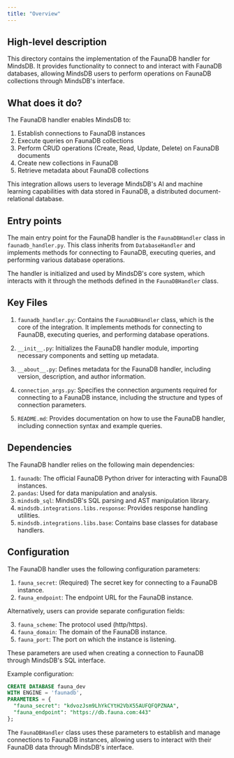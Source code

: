 ```yaml
---
title: "Overview"
---
```


## High-level description
This directory contains the implementation of the FaunaDB handler for MindsDB. It provides functionality to connect to and interact with FaunaDB databases, allowing MindsDB users to perform operations on FaunaDB collections through MindsDB's interface.

## What does it do?
The FaunaDB handler enables MindsDB to:
1. Establish connections to FaunaDB instances
2. Execute queries on FaunaDB collections
3. Perform CRUD operations (Create, Read, Update, Delete) on FaunaDB documents
4. Create new collections in FaunaDB
5. Retrieve metadata about FaunaDB collections

This integration allows users to leverage MindsDB's AI and machine learning capabilities with data stored in FaunaDB, a distributed document-relational database.

## Entry points
The main entry point for the FaunaDB handler is the `FaunaDBHandler` class in `faunadb_handler.py`. This class inherits from `DatabaseHandler` and implements methods for connecting to FaunaDB, executing queries, and performing various database operations.

The handler is initialized and used by MindsDB's core system, which interacts with it through the methods defined in the `FaunaDBHandler` class.

## Key Files
1. `faunadb_handler.py`: Contains the `FaunaDBHandler` class, which is the core of the integration. It implements methods for connecting to FaunaDB, executing queries, and performing database operations.

2. `__init__.py`: Initializes the FaunaDB handler module, importing necessary components and setting up metadata.

3. `__about__.py`: Defines metadata for the FaunaDB handler, including version, description, and author information.

4. `connection_args.py`: Specifies the connection arguments required for connecting to a FaunaDB instance, including the structure and types of connection parameters.

5. `README.md`: Provides documentation on how to use the FaunaDB handler, including connection syntax and example queries.

## Dependencies
The FaunaDB handler relies on the following main dependencies:

1. `faunadb`: The official FaunaDB Python driver for interacting with FaunaDB instances.
2. `pandas`: Used for data manipulation and analysis.
3. `mindsdb_sql`: MindsDB's SQL parsing and AST manipulation library.
4. `mindsdb.integrations.libs.response`: Provides response handling utilities.
5. `mindsdb.integrations.libs.base`: Contains base classes for database handlers.

## Configuration
The FaunaDB handler uses the following configuration parameters:

1. `fauna_secret`: (Required) The secret key for connecting to a FaunaDB instance.
2. `fauna_endpoint`: The endpoint URL for the FaunaDB instance.

Alternatively, users can provide separate configuration fields:

3. `fauna_scheme`: The protocol used (http/https).
4. `fauna_domain`: The domain of the FaunaDB instance.
5. `fauna_port`: The port on which the instance is listening.

These parameters are used when creating a connection to FaunaDB through MindsDB's SQL interface.

Example configuration:

```sql
CREATE DATABASE fauna_dev
WITH ENGINE = 'faunadb',
PARAMETERS = {
  "fauna_secret": "kdvozJsm9LhYkCYtH2VbX55AUFQFQPZNAA",
  "fauna_endpoint": "https://db.fauna.com:443"
};
```

The `FaunaDBHandler` class uses these parameters to establish and manage connections to FaunaDB instances, allowing users to interact with their FaunaDB data through MindsDB's interface.
